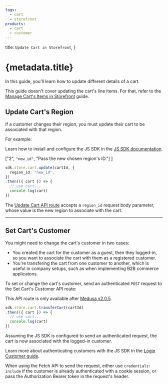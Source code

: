 ```yaml
---
tags:
  - cart
  - storefront
products:
  - cart
  - customer
---
```



  title: `Update Cart in Storefront`,
}

# {metadata.title}

In this guide, you'll learn how to update different details of a cart.

<Note title="Tip">

This guide doesn't cover updating the cart's line items. For that, refer to the [Manage Cart's Items in Storefront](../manage-items/page.mdx) guide.

</Note>

## Update Cart's Region

If a customer changes their region, you must update their cart to be associated with that region.

For example:

<Note title="Tip">

Learn how to install and configure the JS SDK in the [JS SDK documentation](../../../js-sdk/page.mdx).

</Note>

  ["2", `"new_id"`, "Pass the new chosen region's ID."]
]

```ts highlights={updateRegionHighlights}
sdk.store.cart.update(cartId, {
  region_id: "new_id",
})
.then(({ cart }) => {
  // use cart...
  console.log(cart)
})
```

The [Update Cart API route](!api!/store#carts_postcartsid) accepts a `region_id` request body parameter, whose value is the new region to associate with the cart.

---

## Set Cart's Customer

You might need to change the cart's customer in two cases:

- You created the cart for the customer as a guest, then they logged-in, so you want to associate the cart with them as a registered customer.
- You're transfering the cart from one customer to another, which is useful in company setups, such as when implementing B2B commerce applicatons.

To set or change the cart's customer, send an authenticated `POST` request to the Set Cart's Customer API route:

<Note>

This API route is only available after [Medusa v2.0.5](https://github.com/medusajs/medusa/releases/tag/v2.0.5).

</Note>

```ts
sdk.store.cart.transferCart(cartId)
.then(({ cart }) => {
  // use cart...
  console.log(cart)
})
```

Assuming the JS SDK is configured to send an authenticated request, the cart is now associated with the logged-in customer.

Learn more about authenticating customers with the JS SDK in the [Login Customer guide](../../customers/login/page.mdx).

<Note title="Tip">

When using the Fetch API to send the request, either use `credentials: include` if the customer is already authenticated with a cookie session, or pass the Authorization Bearer token in the request's header.

</Note>
